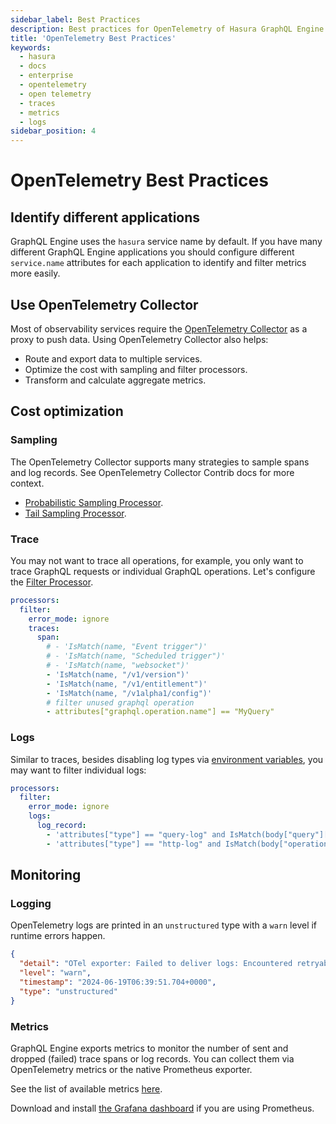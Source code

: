 ```yaml
---
sidebar_label: Best Practices
description: Best practices for OpenTelemetry of Hasura GraphQL Engine
title: 'OpenTelemetry Best Practices'
keywords:
  - hasura
  - docs
  - enterprise
  - opentelemetry
  - open telemetry
  - traces
  - metrics
  - logs
sidebar_position: 4
---
```



# OpenTelemetry Best Practices

<div className="badge-container">
  <ProductBadge free pro ee self />
</div>

## Identify different applications

GraphQL Engine uses the `hasura` service name by default. If you have many different GraphQL Engine applications you
should configure different `service.name` attributes for each application to identify and filter metrics more easily.

## Use OpenTelemetry Collector

Most of observability services require the
[OpenTelemetry Collector](https://github.com/open-telemetry/opentelemetry-collector) as a proxy to push data. Using
OpenTelemetry Collector also helps:

- Route and export data to multiple services.
- Optimize the cost with sampling and filter processors.
- Transform and calculate aggregate metrics.

## Cost optimization

### Sampling

The OpenTelemetry Collector supports many strategies to sample spans and log records. See OpenTelemetry Collector Contrib
docs for more context.

- [Probabilistic Sampling Processor](https://github.com/open-telemetry/opentelemetry-collector-contrib/tree/main/processor/probabilisticsamplerprocessor).
- [Tail Sampling Processor](https://github.com/open-telemetry/opentelemetry-collector-contrib/tree/main/processor/tailsamplingprocessor).

### Trace

You may not want to trace all operations, for example, you only want to trace GraphQL requests or individual GraphQL
operations. Let's configure the
[Filter Processor](https://github.com/open-telemetry/opentelemetry-collector-contrib/tree/main/processor/filterprocessor).

```yaml
processors:
  filter:
    error_mode: ignore
    traces:
      span:
        # - 'IsMatch(name, "Event trigger")'
        # - 'IsMatch(name, "Scheduled trigger")'
        # - 'IsMatch(name, "websocket")'
        - 'IsMatch(name, "/v1/version")'
        - 'IsMatch(name, "/v1/entitlement")'
        - 'IsMatch(name, "/v1alpha1/config")'
        # filter unused graphql operation
        - attributes["graphql.operation.name"] == "MyQuery"
```

### Logs

Similar to traces, besides disabling log types via
[environment variables](/observability/opentelemetry/graphql-engine.mdx#configurations), you may want to filter
individual logs:

```yaml
processors:
  filter:
    error_mode: ignore
    logs:
      log_record:
        - 'attributes["type"] == "query-log" and IsMatch(body["query"]["operationName"], "UnknownQuery")'
        - 'attributes["type"] == "http-log" and IsMatch(body["operation"]["query"]["operationName"], "UnknownQuery")'
```

## Monitoring

### Logging

OpenTelemetry logs are printed in an `unstructured` type with a `warn` level if runtime errors happen.

```json
{
  "detail": "OTel exporter: Failed to deliver logs: Encountered retryable HTTP exception: ConnectionFailure ...",
  "level": "warn",
  "timestamp": "2024-06-19T06:39:51.704+0000",
  "type": "unstructured"
}
```

### Metrics

GraphQL Engine exports metrics to monitor the number of sent and dropped (failed) trace spans or log records. You can
collect them via OpenTelemetry metrics or the native Prometheus exporter.

See the list of available metrics
[here](/observability/enterprise-edition/prometheus/metrics.mdx#opentelemetry-otlp-export-metrics).

Download and install [the Grafana dashboard](https://grafana.com/grafana/dashboards/21363) if you are using Prometheus.
